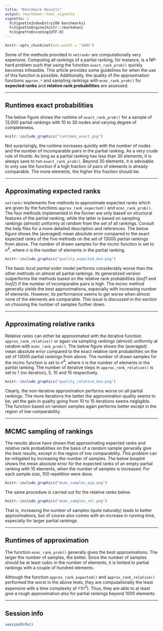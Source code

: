 ```yaml
---
title: "Benchmark Results"
output: rmarkdown::html_vignette
vignette: >
  %\VignetteIndexEntry{09 benchmarks}
  %\VignetteEngine{knitr::rmarkdown}
  %\VignetteEncoding{UTF-8}
---
```


```r
knitr::opts_chunk$set(out.width = "100%")
```

Some of the methods provided in `netrankr` are computationally very expensive.
Computing all rankings of a partial ranking, for instance, is a NP-hard problem
such that using the function `exact_rank_prob()` quickly becomes infeasible. 
This article provides some guidelines for when the use of this function is possible.
Additionally, the quality of the approximation functions `approx_*` and 
sampling rankings with `mcmc_rank_prob()` for **expected ranks**
and **relative rank probabilities** are assessed.


________________________________________________________________________________

## Runtimes exact probabilities

The below figure shows the runtime of `exact_rank_prob()` for a sample of
13,000 partial rankings with 10 to 30 nodes and varying degree of completeness.

```r
knitr::include_graphics("runtimes_exact.png")
```

Not surprisingly, the runtime increases quickly with the number of nodes and the
number of incomparable pairs in the partial ranking. As a very crude rule of thumb:
As long as a partial ranking has less than 30 elements, it is always save to run
`exact_rank_prob()`. Beyond 30 elements, it is advisable to only use the function if
a high fraction of pairs of elements is already comparable. The more elements, 
the higher this fraction should be.

________________________________________________________________________________

## Approximating expected ranks

`netrankr` implements five methods to approximate expected ranks which are given
by the functions `approx_rank_expected()` and `mcmc_rank_prob()`. The four methods
implemented in the former are only based on structural features of the partial ranking,
while the latter is based on sampling rankings (almost) uniformly at random from the 
set of all rankings. Consult the help files for a more detailed description and references. 
The below figure shows the (averaged) mean absolute error compared to the exact expected ranks
of the five methods on the set of 13000 partial rankings from above. The number of 
drawn samples for the mcmc function is set to $n^4$, where $n$ is the number of 
elements in the partial ranking.

```r
knitr::include_graphics("quality_expected_mse.png")
```

The basic *local partial order model* performs considerably worse than the other 
methods on almost all partial rankings. Its generalized version outperforms 
the methods based on the relative rank probabilities (*loof1* and *loof2*) if
the number of incomparable pairs is high. The mcmc method generally yields the best
approximations, especially with increasing number of elements. However, its 
performance seems to get worse when almost none of the elements are comparable. 
This issue is discussed in the section on choosing the number of samples further down.

________________________________________________________________________________

## Approximating relative ranks

Relative ranks can either be approximated with the iterative function `approx_rank_relative()`
or again via sampling rankings (almost) uniformly at random with `mcmc_rank_prob()`.
The below figure shows the (averaged) mean absolute error compared to the exact 
relative rank probabilities on the set of 13000 partial rankings from above. The number of 
drawn samples for the mcmc function is set to $n^4$, where $n$ is the number of 
elements in the partial ranking. The number of iterative steps in `approx_rank_relative()`
is set to 1 (no iteration), 5, 10 and 15 respectively.
```r
knitr::include_graphics("quality_relative_mse.png")
```

Clearly, the non-iterative approximation performs worse on all partial rankings.
The more iterations the better the approximation quality seems to be, yet the gain
in quality going from 10 to 15 iterations seems negligible. The function based
on random samples again performs better except in the region of low comparability.

________________________________________________________________________________

## MCMC sampling of rankings

The results above have shown that approximating expected ranks and relative
rank probabilities on the basis of a random sample generally give the best results,
except in the region of low comparability. This problem can be mitigated by 
increasing the number of samples. The below boxplot shows the mean absolute error
for the expected ranks of an empty partial ranking with 10 elements, when the 
number of samples is increased. For each sample size, 100 repetition were done.
```r
knitr::include_graphics("mcmc_samples_exp.png")
```

The same procedure is carried out for the relative ranks below.

```r
knitr::include_graphics("mcmc_samples_rel.png")
```

That is, increasing the number of samples (quite naturally) leads to better approximations,
but of course also comes with an increase in running time, especially for larger
partial rankings.

________________________________________________________________________________

## Runtimes of approximation

The function `mcmc_rank_prob()` generally gives the best approximations. The larger the
number of samples, the better. Since the number of samples should be at least
cubic in the number of elements, it is limited to partial rankings with a couple of 
hundred elements.

Although the function `approx_rank_expected()` and `approx_rank_relative()` performed
the worst in the above tests, they are computationally the least expensive with a 
time complexity of $\mathcal{O}(n^2)$. Thus, they are able to at least give a rough
approximation also for partial rankings beyond 1000 elements.

________________________________________________________________________________

## Session info
```r
sessionInfo()
```
